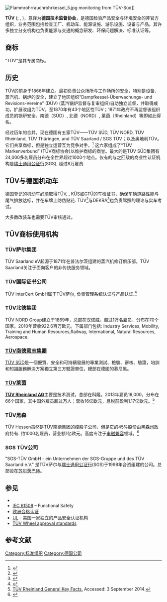 {{copyedit|time=2016-09-13T08:53:23+00:00}}
<!-- 檔案不存在 [[Image:Tuev_sued_logo_en.jpg|thumb]] -->
<!-- 檔案不存在 [[Image:TUV_Nord.jpg|thumb]] ，可從英文維基百科取得 -->
<!-- 檔案不存在 [[Image:TUV_Rheinland.jpg|thumb]] -->
[[File:Flammrohrrauchrohrkessel_5.jpg|thumb]] monitoring from TÜV-Süd]]

'''TÜV''' ({{IPA-de|ˈtʏf}}; {{lang-de|'''Technischer Überwachungsverein'''}}, {{lang-en|'''Technical Inspection Association'''}})，意译为'''德国技术监督协会'''，是德国检验产品安全与环境安全的非官方组织，业务范围包括检查工厂、机动车、能源设施、游乐设施、设备与产品。其许多独立分支机构也负责能源与交通的概念研发、环保问题解决、标准认证等。

==商标==
“TÜV”是其专属商标。

==历史==
TÜV的前身于1866年建立。最初负责公众场所与工作场所的安全，特别是设备、蒸汽机、锅炉的安全，建立了地区组织"Dampfkessel-Überwachungs- und Revisions-Vereine" (DÜV) (蒸汽锅炉监督与复审组织)自助独立监督，并取得成功，扩展改组为TÜV。至1870年有43个地区性TÜV；1871年政府不再监督该组织成员的锅炉安全。南德（SÜD）, 北德（NORD）, 莱茵（Rheinland）等即如此得名。

经过历年的合并，现在德国有五家TÜV——TÜV SÜD, TÜV NORD, TÜV Rheinland, TÜV Thüringen, and TÜV Saarland / SGS TÜV；以及奥地利TÜV。它们共享商标，但是独立运营互为竞争对手。<ref>{{Cite web |url=http://www.vdtuev.de/verband/mitglieder-des-vdtuev |title=TUV Members |accessdate=2016-09-13 |archive-date=2016-10-12 |archive-url=https://web.archive.org/web/20161012025435/http://www.vdtuev.de/verband/mitglieder-des-vdtuev |dead-url=no }}</ref> 这六家组成了“TÜV Markenverbund” (TÜV商标协会)以维护商标的商誉。最大的是TÜV SÜD集团有24,000多名雇员分布在全世界超过1000个地点。仅有的与之匹敌的商业性认证机构是[[瑞士通用公证行|瑞士通用公证行]](SGS), 超过8万雇员.

==TÜV与德国机动车==
德国登记的机动车必须取得TÜV, {{le|Dekra|Dekra}}, KÜS或GTÜ的车检证书，确保车辆道路性能与尾气排放达标，并在车牌上防伪贴花. TÜV<ref>{{Cite web |url=http://www.tuv.com/de/fuehrerschein_1.html |title=Driver's License old Bundesländer |access-date=2016-09-13 |archive-url=https://web.archive.org/web/20101115151001/http://www.tuv.com/de/fuehrerschein_1.html |archive-date=2010-11-15 |dead-url=yes }}</ref>与DEKRA<ref>{{Cite web |url=http://www.dekra.de/468 |title=Driver's License new Bundesländer |accessdate=2016-09-13 |archive-date=2008-12-07 |archive-url=https://web.archive.org/web/20081207051111/http://www.dekra.de/468 |dead-url=no }}</ref>也负责驾照的理论与实车考试。 

大多数改装车也需要TÜV审核通过。

==TÜV商标使用机构==
=== TÜV萨尔集团 ===
TÜV Saarland eV起源于1871年在普法尔茨组建的蒸汽机修订俱乐部。TÜV Saarland关注于面向客户的非传统服务领域。 

=== TÜV国际证书公司===
TÜV InterCert GmbH属于TÜV萨尔, 负责管理系统认证与产品认证.<ref>{{Cite web |url=http://www.tuev-saar.de/de/geschaeftsfelder/zertifizierungen/tuev_intercert_zertifizierungen |title=TUV InterCert - Group of TUV Saarland |accessdate=2016-09-13 |archive-date=2014-05-26 |archive-url=https://web.archive.org/web/20140526075153/http://www.tuev-saar.de/de/geschaeftsfelder/zertifizierungen/tuev_intercert_zertifizierungen |dead-url=no }}</ref>

===TÜV北德集团===
TÜV NORD Group建立于1869年，总部在汉诺威。超过1万名雇员，分布在70个国家。2010年营收922.6百万欧元。下属部门包括: Industry Services, Mobility, Training and Human Resources,Railway,  International, Natural Resources, Aerospace.

===[[TÜV南德意志集團|TÜV南德意志集團]]===
[[TÜV南德意志集團|TÜV SÜD]]是一個優質、安全和可持續發展的專業測試、檢驗、審核、驗證，培訓和知識服務解決方案獨立第三方驗證單位，總部在德國的慕尼黑。

===[[德国莱茵TUV集团|TÜV莱茵]]===
'''[[德国莱茵TUV集团|TÜV Rheinland AG]]'''主要是技术测试，总部在科隆。2013年雇员18,000，分布在66个国家，其中国外雇员超过万人；营收16亿欧元，息税前盈利1.17亿欧元。<ref>[http://www.tuv.com/en/corporate/about_us_1/facts_figures_1/general_key_facts/general_key_facts.html TÜV Rheinland General Key Facts.] {{Wayback|url=http://www.tuv.com/en/corporate/about_us_1/facts_figures_1/general_key_facts/general_key_facts.html |date=20160930145232 }} Accessed: 3 September 2014.</ref>
===TÜV黑森===
TÜV Hessen虽然是[[TUV南德意志集团|TÜV南德集团]]的控股子公司，但是它的45%股份由[[黑森州|黑森州]]政府持有. 约1000名雇员，营业额1亿欧元。高度专注于[[电磁兼容|电磁兼容]]领域。<ref>{{Cite web |url=http://www.tuev-hessen.de/eindeutig.tuv?dnr=195 |title=Expediting saves time and money (German) |accessdate=2016-09-13 |archive-date=2011-06-06 |archive-url=https://web.archive.org/web/20110606065413/http://www.tuev-hessen.de/eindeutig.tuv?dnr=195 |dead-url=no }}</ref>

===SGS TÜV公司===
"SGS-TÜV GmbH - ein Unternehmen der SGS-Gruppe und des TÜV Saarland e.V." 是TÜV萨尔与[[瑞士通用公证行|瑞士通用公证行]](SGS)于1998年合资组建的公司。总部设在[[苏尔茨巴赫|苏尔茨巴赫]]。 
==参见==
* {{tsl|en|ATEX directive}}
* [[IEC_61508|IEC 61508]] – Functional Safety
* [[欧洲合格认证|欧洲合格认证]]
* [[UL|UL]] - 美国一家独立的产品安全认证机构
* [https://web.archive.org/web/20160513095029/http://fondmetalusa.com/blog/2016/5/9/what-is-tv-approval-fondmetal-wheels TÜV Wheel approval standards]

==参考文献==
{{Reflist}}

[[Category:标准组织|Category:标准组织]]  
[[Category:德国公司|Category:德国公司]]
